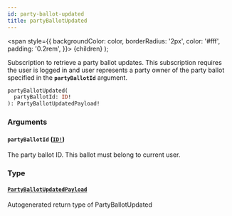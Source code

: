 ```yaml
---
id: party-ballot-updated
title: partyBallotUpdated
---
```


<span
style={{
      backgroundColor: color,
      borderRadius: '2px',
      color: '#fff',
      padding: '0.2rem',
    }}>
{children}
</span>
);

Subscription to retrieve a party ballot updates. This subscription requires the user is logged in and user represents a party owner of the party ballot specified in the **`partyBallotId`** argument.

```graphql
partyBallotUpdated(
  partyBallotId: ID!
): PartyBallotUpdatedPayload!

```

### Arguments

#### `partyBallotId` ([`ID!`](/api/scalars/id))

The party ballot ID. This ballot must belong to current user.

### Type

#### [`PartyBallotUpdatedPayload`](/api/objects/party-ballot-updated-payload)

Autogenerated return type of PartyBallotUpdated
